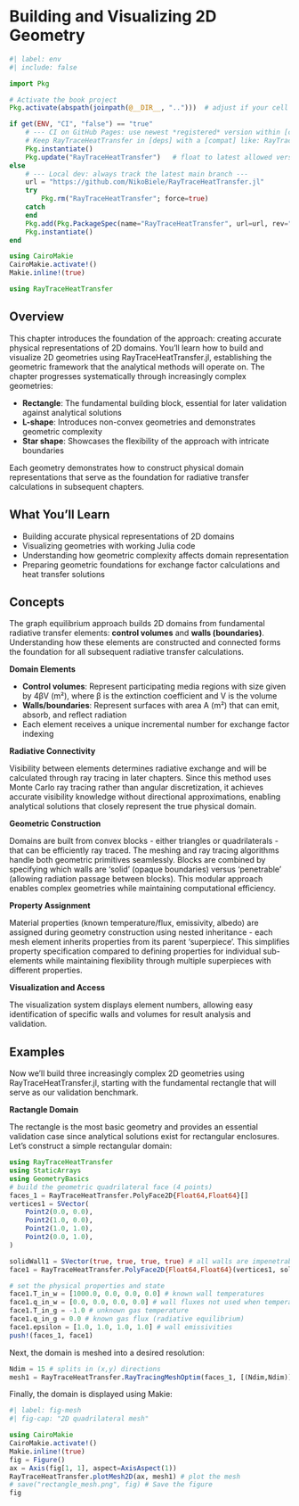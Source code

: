 # Building and Visualizing 2D Geometry

```julia
#| label: env
#| include: false

import Pkg

# Activate the book project
Pkg.activate(abspath(joinpath(@__DIR__, "..")))  # adjust if your cell lives deeper

if get(ENV, "CI", "false") == "true"
    # --- CI on GitHub Pages: use newest *registered* version within [compat] ---
    # Keep RayTraceHeatTransfer in [deps] with a [compat] like: RayTraceHeatTransfer = "0.3"
    Pkg.instantiate()
    Pkg.update("RayTraceHeatTransfer")   # float to latest allowed version
else
    # --- Local dev: always track the latest main branch ---
    url = "https://github.com/NikoBiele/RayTraceHeatTransfer.jl"
    try
        Pkg.rm("RayTraceHeatTransfer"; force=true)
    catch
    end
    Pkg.add(Pkg.PackageSpec(name="RayTraceHeatTransfer", url=url, rev="main"))
    Pkg.instantiate()
end

using CairoMakie
CairoMakie.activate!()
Makie.inline!(true)

using RayTraceHeatTransfer


```

## Overview

This chapter introduces the foundation of the approach: creating accurate physical representations of 2D domains.
You'll learn how to build and visualize 2D geometries using RayTraceHeatTransfer.jl, establishing the geometric framework that the analytical methods will operate on.
The chapter progresses systematically through increasingly complex geometries:

- **Rectangle**: The fundamental building block, essential for later validation against analytical solutions
- **L-shape**: Introduces non-convex geometries and demonstrates geometric complexity
- **Star shape**: Showcases the flexibility of the approach with intricate boundaries

Each geometry demonstrates how to construct physical domain representations that serve as the foundation for radiative transfer calculations in subsequent chapters.

## What You'll Learn

- Building accurate physical representations of 2D domains
- Visualizing geometries with working Julia code
- Understanding how geometric complexity affects domain representation
- Preparing geometric foundations for exchange factor calculations and heat transfer solutions

## Concepts

The graph equilibrium approach builds 2D domains from fundamental radiative transfer elements: **control volumes** and **walls (boundaries)**.
Understanding how these elements are constructed and connected forms the foundation for all subsequent radiative transfer calculations.

**Domain Elements**

- **Control volumes**: Represent participating media regions with size given by 4βV (m²), where β is the extinction coefficient and V is the volume
- **Walls/boundaries**: Represent surfaces with area A (m²) that can emit, absorb, and reflect radiation
- Each element receives a unique incremental number for exchange factor indexing

**Radiative Connectivity**

Visibility between elements determines radiative exchange and will be calculated through ray tracing in later chapters.
Since this method uses Monte Carlo ray tracing rather than angular discretization, it achieves accurate visibility knowledge without directional approximations, enabling analytical solutions that closely represent the true physical domain.

**Geometric Construction**

Domains are built from convex blocks - either triangles or quadrilaterals - that can be efficiently ray traced.
The meshing and ray tracing algorithms handle both geometric primitives seamlessly.
Blocks are combined by specifying which walls are 'solid' (opaque boundaries) versus 'penetrable' (allowing radiation passage between blocks).
This modular approach enables complex geometries while maintaining computational efficiency.

**Property Assignment**

Material properties (known temperature/flux, emissivity, albedo) are assigned during geometry construction using nested inheritance - each mesh element inherits properties from its parent 'superpiece'.
This simplifies property specification compared to defining properties for individual sub-elements while maintaining flexibility through multiple superpieces with different properties.

**Visualization and Access**

The visualization system displays element numbers, allowing easy identification of specific walls and volumes for result analysis and validation.

## Examples

Now we'll build three increasingly complex 2D geometries using RayTraceHeatTransfer.jl, starting with the fundamental rectangle that will serve as our validation benchmark.

**Ractangle Domain**

The rectangle is the most basic geometry and provides an essential validation case since analytical solutions exist for rectangular enclosures.
Let's construct a simple rectangular domain:

```julia
using RayTraceHeatTransfer
using StaticArrays
using GeometryBasics
# build the geometric quadrilateral face (4 points)
faces_1 = RayTraceHeatTransfer.PolyFace2D{Float64,Float64}[]
vertices1 = SVector(
    Point2(0.0, 0.0),
    Point2(1.0, 0.0),
    Point2(1.0, 1.0),
    Point2(0.0, 1.0),
)
```

```julia
solidWall1 = SVector(true, true, true, true) # all walls are impenetrable
face1 = RayTraceHeatTransfer.PolyFace2D{Float64,Float64}(vertices1, solidWall1)

# set the physical properties and state
face1.T_in_w = [1000.0, 0.0, 0.0, 0.0] # known wall temperatures
face1.q_in_w = [0.0, 0.0, 0.0, 0.0] # wall fluxes not used when temperature is specified
face1.T_in_g = -1.0 # unknown gas temperature
face1.q_in_g = 0.0 # known gas flux (radiative equilibrium)
face1.epsilon = [1.0, 1.0, 1.0, 1.0] # wall emissivities
push!(faces_1, face1)
```

Next, the domain is meshed into a desired resolution:

```julia
Ndim = 15 # splits in (x,y) directions
mesh1 = RayTraceHeatTransfer.RayTracingMeshOptim(faces_1, [(Ndim,Ndim)]);
```

Finally, the domain is displayed using Makie:

```julia
#| label: fig-mesh
#| fig-cap: "2D quadrilateral mesh"

using CairoMakie
CairoMakie.activate!()
Makie.inline!(true)
fig = Figure()
ax = Axis(fig[1, 1], aspect=AxisAspect(1))
RayTraceHeatTransfer.plotMesh2D(ax, mesh1) # plot the mesh
# save("rectangle_mesh.png", fig) # Save the figure
fig
```
